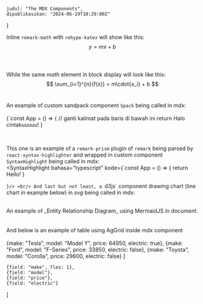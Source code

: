     judul: "The MDX Components",
    dipublikasikan: "2024-06-19T10:29:00Z"
}

Inline `remark-math` with `rehype-katex` will show like this: $$y = mx + b$$<br/>
<br/>

While the same _math_ element in block display will look like this:
$$
\sum_{i=1}^{n}{f(x)} = m\cdot{x_i} + b
$$
<br/>

An example of custom sandpack component `Spack` being called in mdx:<br/>
<br/>
<Spack namaFile="/App.tsx" template="react-ts" denganPreview>
{`const App = () => {
    // ganti kalimat pada baris di bawah ini
    return <span>Halo cintakuuuuu!</span>
}
      
</Spack>
<br/>

This one is an example of a `remark-prism` plugin of `remark` being parsed by 
`react-syntax-highlighter` and wrapped in custom component `SyntaxHighlight` being called in
mdx:
<br/>
<SyntaxHighlight bahasa="typescript" kode={`const App = () => {
    return <span>Hello!</span>
}

`}/>
<br/>
And last but not least, a `d3js` component drawing chart (line chart in example below) in
_svg_ being called in mdx:
<br/>
<center><DrawChart /></center><br/>
An example of _Entity Relationship Diagram_ using MermaidJS in document.<br/>
<br/>
<Mermaid chart={`
erDiagram
    CAR ||--o{ NAMED-DRIVER : allows
    CAR {
        string registrationNumber PK
        string make
        string model
        string[] parts
    }
    PERSON ||--o{ NAMED-DRIVER : is
    PERSON {
        string driversLicense PK "The license #"
        string(99) firstName "Only 99 characters are allowed"
        string lastName
        string phone UK
        int age
    }
    NAMED-DRIVER {
        string carRegistrationNumber PK, FK
        string driverLicence PK, FK
    }
    MANUFACTURER only one to zero or more CAR : makes
`}/><br/>
And below is an example of table using AgGrid inside mdx component<br/>
<br/>
    {make: "Tesla", model: "Model Y", price: 64950, electric: true},
    {make: "Ford", model: "F-Series", price: 33850, electric: false},
    {make: "Toyota", model: "Corolla", price: 29600, electric: false}
]

    {field: "make", flex: 1},
    {field: "model"},
    {field: "price"},
    {field: "electric"}
]

<Grid barisData={data} definisiKolom={kolom}/><br/>